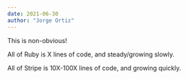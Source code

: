 ```yaml
---
date: 2021-06-30
author: "Jorge Ortiz"
---
```


This is non-obvious!

All of Ruby is X lines of code, and steady/growing slowly.

All of Stripe is 10X-100X lines of code, and growing quickly.
